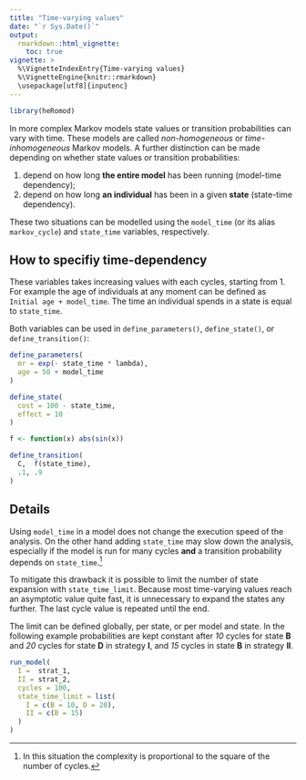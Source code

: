 ```yaml
---
title: "Time-varying values"
date: "`r Sys.Date()`"
output:
  rmarkdown::html_vignette:
    toc: true
vignette: >
  %\VignetteIndexEntry{Time-varying values}
  %\VignetteEngine{knitr::rmarkdown}
  \usepackage[utf8]{inputenc}
---
```


```r
library(heRomod)
```

In more complex Markov models state values or transition probabilities can vary with time. These models are called *non-homogeneous* or *time-inhomogeneous* Markov models. A further distinction can be made depending on whether state values or transition probabilities:

  1. depend on how long __the entire model__ has been running (model-time dependency);
  2. depend on how long __an individual__ has been in a given  __state__ (state-time dependency).
  
These two situations can be modelled using the `model_time` (or its alias `markov_cycle`) and `state_time` variables, respectively.

## How to specifiy time-dependency

These variables takes increasing values with each cycles, starting from 1. For example the age of individuals at any moment can be defined as `Initial age + model_time`. The time an individual spends in a state is equal to `state_time`.

Both variables can be used in `define_parameters()`, `define_state()`, or `define_transition()`:

```r
define_parameters(
  mr = exp(- state_time * lambda),
  age = 50 + model_time
)

define_state(
  cost = 100 - state_time,
  effect = 10
)

f <- function(x) abs(sin(x))

define_transition(
  C,  f(state_time),
  .1, .9
)
```

## Details

Using `model_time` in a model does not change the execution speed of the analysis. On the other hand adding `state_time` may slow down the analysis, especially if the model is run for many cycles **and** a transition probability depends on `state_time`.^[In this situation the complexity is proportional to the square of the number of cycles.]

To mitigate this drawback it is possible to limit the number of state expansion with `state_time_limit`. Because most time-varying values reach an asymptotic value quite fast, it is unnecessary to expand the states any further. The last cycle value is repeated until the end.

The limit can be defined globally, per state, or per model and state. In the following example probabilities are kept constant after *10* cycles for state **B** and *20* cycles for state **D** in strategy **I**, and *15* cycles in state **B** in strategy **II**.

```r
run_model(
  I =  strat_1,
  II = strat_2,
  cycles = 100,
  state_time_limit = list(
    I = c(B = 10, D = 20),
    II = c(B = 15)
  )
)
```
